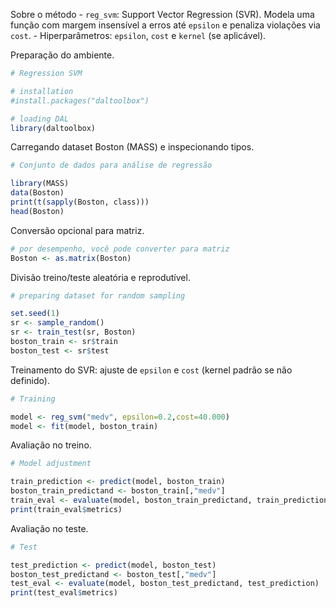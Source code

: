 Sobre o método
- `reg_svm`: Support Vector Regression (SVR). Modela uma função com margem insensível a erros até `epsilon` e penaliza violações via `cost`.
- Hiperparâmetros: `epsilon`, `cost` e `kernel` (se aplicável).

Preparação do ambiente.
```r
# Regression SVM

# installation 
#install.packages("daltoolbox")

# loading DAL
library(daltoolbox) 
```

Carregando dataset Boston (MASS) e inspecionando tipos.
```r
# Conjunto de dados para análise de regressão

library(MASS)
data(Boston)
print(t(sapply(Boston, class)))
head(Boston)
```

Conversão opcional para matriz.
```r
# por desempenho, você pode converter para matriz
Boston <- as.matrix(Boston)
```

Divisão treino/teste aleatória e reprodutível.
```r
# preparing dataset for random sampling

set.seed(1)
sr <- sample_random()
sr <- train_test(sr, Boston)
boston_train <- sr$train
boston_test <- sr$test
```

Treinamento do SVR: ajuste de `epsilon` e `cost` (kernel padrão se não definido).
```r
# Training

model <- reg_svm("medv", epsilon=0.2,cost=40.000)
model <- fit(model, boston_train)
```

Avaliação no treino.
```r
# Model adjustment

train_prediction <- predict(model, boston_train)
boston_train_predictand <- boston_train[,"medv"]
train_eval <- evaluate(model, boston_train_predictand, train_prediction)
print(train_eval$metrics)
```

Avaliação no teste.
```r
# Test

test_prediction <- predict(model, boston_test)
boston_test_predictand <- boston_test[,"medv"]
test_eval <- evaluate(model, boston_test_predictand, test_prediction)
print(test_eval$metrics)
```
